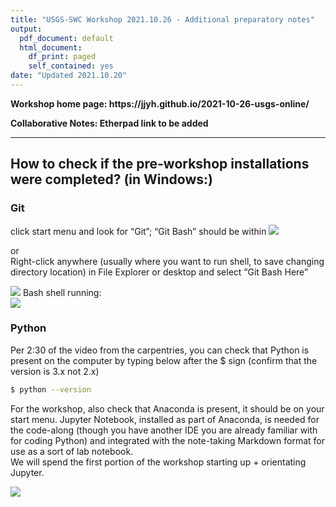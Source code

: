 ```yaml
---
title: "USGS-SWC Workshop 2021.10.26 - Additional preparatory notes"
output:
  pdf_document: default
  html_document:
    df_print: paged
    self_contained: yes
date: "Updated 2021.10.20"
---
```

**Workshop home page: https://jjyh.github.io/2021-10-26-usgs-online/**  

**Collaborative Notes: Etherpad link to be added **

-----------------------------


## How to check if the pre-workshop installations were completed? (in Windows:)

### Git 

click start menu and look for "Git"; "Git Bash" should be within
![](img\swc-GitSMChk.png)
  
or  
Right-click anywhere (usually where you want to run shell, to save changing directory location) in File Explorer or desktop and select "Git Bash Here"
  
![](img\swc-GitRCChk.png)
Bash shell running:  
![](img\swc-GitChk.png)

### Python
Per 2:30 of the video from the carpentries, you can check that Python is present on the computer by typing below after the $ sign (confirm that the version is 3.x not 2.x)

```bash
$ python --version
```

For the workshop, also check that Anaconda is present, it should be on your start menu.  Jupyter Notebook, installed as part of Anaconda, is needed for the code-along (though you have another IDE you are already familiar with for coding Python) and integrated with the note-taking Markdown format for use as a sort of lab notebook.  
We will spend the first portion of the workshop starting up + orientating Jupyter. 

![](img\swc-PyAnaconda.gif)


